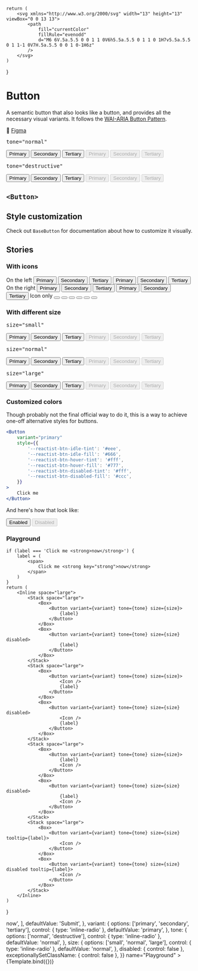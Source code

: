 
<Meta title="Design system/Button" component={Button} />

    return (
        <svg xmlns="http://www.w3.org/2000/svg" width="13" height="13" viewBox="0 0 13 13">
            <path
                fill="currentColor"
                fillRule="evenodd"
                d="M6 6V.5a.5.5 0 0 1 1 0V6h5.5a.5.5 0 1 1 0 1H7v5.5a.5.5 0 1 1-1 0V7H.5a.5.5 0 0 1 0-1H6z"
            />
        </svg>
    )
}

# Button

A semantic button that also looks like a button, and provides all the necessary visual variants. It
follows the [WAI-ARIA Button Pattern](https://www.w3.org/TR/wai-aria-practices/#button).

🎨 [Figma](https://www.figma.com/file/LYlWNzvhMDh907l07mPPQk/Product-Web?node-id=4693%3A175143)

<Canvas>
    <Story parameters={{ docs: { source: { type: 'code' } } }} name="Main demo">
        <Inline space="xxlarge">
            <Stack space="large">
                <pre>tone="normal"</pre>
                <Inline space="large">
                    <Box>
                        <Button variant="primary">Primary</Button>
                    </Box>
                    <Box>
                        <Button variant="secondary">Secondary</Button>
                    </Box>
                    <Box>
                        <Button variant="tertiary">Tertiary</Button>
                    </Box>
                </Inline>
                <Inline space="large">
                    <Box>
                        <Button variant="primary" disabled>
                            Primary
                        </Button>
                    </Box>
                    <Box>
                        <Button variant="secondary" disabled>
                            Secondary
                        </Button>
                    </Box>
                    <Box>
                        <Button variant="tertiary" disabled>
                            Tertiary
                        </Button>
                    </Box>
                </Inline>
            </Stack>
            <Stack space="large">
                <pre>tone="destructive"</pre>
                <Inline space="large">
                    <Box>
                        <Button variant="primary" tone="destructive">
                            Primary
                        </Button>
                    </Box>
                    <Box>
                        <Button variant="secondary" tone="destructive">
                            Secondary
                        </Button>
                    </Box>
                    <Box>
                        <Button variant="tertiary" tone="destructive">
                            Tertiary
                        </Button>
                    </Box>
                </Inline>
                <Inline space="large">
                    <Box>
                        <Button variant="primary" tone="destructive" disabled>
                            Primary
                        </Button>
                    </Box>
                    <Box>
                        <Button variant="secondary" tone="destructive" disabled>
                            Secondary
                        </Button>
                    </Box>
                    <Box>
                        <Button variant="tertiary" tone="destructive" disabled>
                            Tertiary
                        </Button>
                    </Box>
                </Inline>
            </Stack>
        </Inline>
    </Story>
</Canvas>

## `<Button>`

<Description of={Button} />
<ArgsTable of={Button} />

## Style customization

Check out `BaseButton` for documentation about how to customize it visually.

## Stories

### With icons

<Canvas>
    <Story parameters={{ docs: { source: { type: 'code' } } }} name="With icons">
        <Inline space="xxlarge">
            <Stack space="large">
                <Text>On the left</Text>
                <Inline space="large">
                    <Box>
                        <Button variant="primary">
                            <Icon />
                            Primary
                        </Button>
                    </Box>
                    <Box>
                        <Button variant="secondary">
                            <Icon />
                            Secondary
                        </Button>
                    </Box>
                    <Box>
                        <Button variant="tertiary">
                            <Icon />
                            Tertiary
                        </Button>
                    </Box>
                </Inline>
                <Inline space="large">
                    <Box>
                        <Button variant="primary" tone="destructive">
                            <Icon />
                            Primary
                        </Button>
                    </Box>
                    <Box>
                        <Button variant="secondary" tone="destructive">
                            <Icon />
                            Secondary
                        </Button>
                    </Box>
                    <Box>
                        <Button variant="tertiary" tone="destructive">
                            <Icon />
                            Tertiary
                        </Button>
                    </Box>
                </Inline>
            </Stack>
            <Stack space="large">
                <Text>On the right</Text>
                <Inline space="large">
                    <Box>
                        <Button variant="primary">
                            Primary
                            <Icon />
                        </Button>
                    </Box>
                    <Box>
                        <Button variant="secondary">
                            Secondary
                            <Icon />
                        </Button>
                    </Box>
                    <Box>
                        <Button variant="tertiary">
                            Tertiary
                            <Icon />
                        </Button>
                    </Box>
                </Inline>
                <Inline space="large">
                    <Box>
                        <Button variant="primary" tone="destructive">
                            Primary
                            <Icon />
                        </Button>
                    </Box>
                    <Box>
                        <Button variant="secondary" tone="destructive">
                            Secondary
                            <Icon />
                        </Button>
                    </Box>
                    <Box>
                        <Button variant="tertiary" tone="destructive" debug>
                            Tertiary
                            <Icon />
                        </Button>
                    </Box>
                </Inline>
            </Stack>
            <Stack space="large">
                <Text>Icon only</Text>
                <Inline space="large">
                    <Box>
                        <Button variant="primary" tooltip="Add task" debug>
                            <Icon />
                        </Button>
                    </Box>
                    <Box>
                        <Button variant="secondary" tooltip="Add task">
                            <Icon />
                        </Button>
                    </Box>
                    <Box>
                        <Button variant="tertiary" tooltip="Add task">
                            <Icon />
                        </Button>
                    </Box>
                </Inline>
                <Inline space="large">
                    <Box>
                        <Button variant="primary" tone="destructive" tooltip="Add task">
                            <Icon />
                        </Button>
                    </Box>
                    <Box>
                        <Button variant="secondary" tone="destructive" tooltip="Add task">
                            <Icon />
                        </Button>
                    </Box>
                    <Box>
                        <Button variant="tertiary" tone="destructive" tooltip="Add task">
                            <Icon />
                        </Button>
                    </Box>
                </Inline>
            </Stack>
        </Inline>
    </Story>
</Canvas>

### With different size

<Canvas>
    <Story parameters={{ docs: { source: { type: 'code' } } }} name="With different size">
        <Inline space="xxlarge">
            <Stack space="large">
                <pre>size="small"</pre>
                <Inline space="large">
                    <Box>
                        <Button variant="primary" size="small">
                            Primary
                        </Button>
                    </Box>
                    <Box>
                        <Button variant="secondary" size="small">
                            Secondary
                        </Button>
                    </Box>
                    <Box>
                        <Button variant="tertiary" size="small">
                            Tertiary
                        </Button>
                    </Box>
                </Inline>
                <Inline space="large">
                    <Box>
                        <Button variant="primary" size="small" disabled>
                            Primary
                        </Button>
                    </Box>
                    <Box>
                        <Button variant="secondary" size="small" disabled>
                            Secondary
                        </Button>
                    </Box>
                    <Box>
                        <Button variant="tertiary" size="small" disabled>
                            Tertiary
                        </Button>
                    </Box>
                </Inline>
            </Stack>
            <Stack space="large">
                <pre>size="normal"</pre>
                <Inline space="large">
                    <Box>
                        <Button variant="primary" size="normal" tone="destructive">
                            Primary
                        </Button>
                    </Box>
                    <Box>
                        <Button variant="secondary" size="normal" tone="destructive">
                            Secondary
                        </Button>
                    </Box>
                    <Box>
                        <Button variant="tertiary" size="normal" tone="destructive">
                            Tertiary
                        </Button>
                    </Box>
                </Inline>
                <Inline space="large">
                    <Box>
                        <Button variant="primary" size="normal" tone="destructive" disabled>
                            Primary
                        </Button>
                    </Box>
                    <Box>
                        <Button variant="secondary" size="normal" tone="destructive" disabled>
                            Secondary
                        </Button>
                    </Box>
                    <Box>
                        <Button variant="tertiary" size="normal" tone="destructive" disabled>
                            Tertiary
                        </Button>
                    </Box>
                </Inline>
            </Stack>
            <Stack space="large">
                <pre>size="large"</pre>
                <Inline space="large">
                    <Box>
                        <Button variant="primary" size="large" tone="destructive">
                            Primary
                        </Button>
                    </Box>
                    <Box>
                        <Button variant="secondary" size="large" tone="destructive">
                            Secondary
                        </Button>
                    </Box>
                    <Box>
                        <Button variant="tertiary" size="large" tone="destructive">
                            Tertiary
                        </Button>
                    </Box>
                </Inline>
                <Inline space="large">
                    <Box>
                        <Button variant="primary" size="large" tone="destructive" disabled>
                            Primary
                        </Button>
                    </Box>
                    <Box>
                        <Button variant="secondary" size="large" tone="destructive" disabled>
                            Secondary
                        </Button>
                    </Box>
                    <Box>
                        <Button variant="tertiary" size="large" tone="destructive" disabled>
                            Tertiary
                        </Button>
                    </Box>
                </Inline>
            </Stack>
        </Inline>
    </Story>
</Canvas>

### Customized colors

Though probably not the final official way to do it, this is a way to achieve one-off alternative
styles for buttons.

```jsx
<Button
    variant="primary"
    style={{
        '--reactist-btn-idle-tint': '#eee',
        '--reactist-btn-idle-fill': '#666',
        '--reactist-btn-hover-tint': '#fff',
        '--reactist-btn-hover-fill': '#777',
        '--reactist-btn-disabled-tint': '#fff',
        '--reactist-btn-disabled-fill': '#ccc',
    }}
>
    Click me
</Button>
```

And here's how that look like:

<Canvas>
    <Story parameters={{ docs: { source: { type: 'code' } } }} name="Customized colors">
        <Inline space="large">
            <Box>
                <Button
                    variant="primary"
                    style={{
                        '--reactist-btn-idle-tint': '#eee',
                        '--reactist-btn-idle-fill': '#666',
                        '--reactist-btn-hover-tint': '#fff',
                        '--reactist-btn-hover-fill': '#777',
                        '--reactist-btn-disabled-tint': '#fff',
                        '--reactist-btn-disabled-fill': '#ccc',
                    }}
                >
                    Enabled
                </Button>
            </Box>
            <Box>
                <Button
                    variant="primary"
                    disabled
                    style={{
                        '--reactist-btn-idle-tint': '#eee',
                        '--reactist-btn-idle-fill': '#666',
                        '--reactist-btn-hover-tint': '#fff',
                        '--reactist-btn-hover-fill': '#777',
                        '--reactist-btn-disabled-tint': '#fff',
                        '--reactist-btn-disabled-fill': '#ccc',
                    }}
                >
                    Disabled
                </Button>
            </Box>
        </Inline>
    </Story>
</Canvas>

### Playground

    if (label === 'Click me <strong>now</strong>') {
        label = (
            <span>
                Click me <strong key="strong">now</strong>
            </span>
        )
    }
    return (
        <Inline space="large">
            <Stack space="large">
                <Box>
                    <Button variant={variant} tone={tone} size={size}>
                        {label}
                    </Button>
                </Box>
                <Box>
                    <Button variant={variant} tone={tone} size={size} disabled>
                        {label}
                    </Button>
                </Box>
            </Stack>
            <Stack space="large">
                <Box>
                    <Button variant={variant} tone={tone} size={size}>
                        <Icon />
                        {label}
                    </Button>
                </Box>
                <Box>
                    <Button variant={variant} tone={tone} size={size} disabled>
                        <Icon />
                        {label}
                    </Button>
                </Box>
            </Stack>
            <Stack space="large">
                <Box>
                    <Button variant={variant} tone={tone} size={size}>
                        {label}
                        <Icon />
                    </Button>
                </Box>
                <Box>
                    <Button variant={variant} tone={tone} size={size} disabled>
                        {label}
                        <Icon />
                    </Button>
                </Box>
            </Stack>
            <Stack space="large">
                <Box>
                    <Button variant={variant} tone={tone} size={size} tooltip={label}>
                        <Icon />
                    </Button>
                </Box>
                <Box>
                    <Button variant={variant} tone={tone} size={size} disabled tooltip={label}>
                        <Icon />
                    </Button>
                </Box>
            </Stack>
        </Inline>
    )
}

<Canvas>
    <Story
        parameters={{ docs: { source: { type: 'code' } } }}
        argTypes={{
            label: {
                control: { type: 'select' },
                options: [
                    'Submit',
                    'Mark as done',
                    'Yes, cancel my subscription',
                    'Click me <strong>now</strong>',
                ],
                defaultValue: 'Submit',
            },
            variant: {
                options: ['primary', 'secondary', 'tertiary'],
                control: { type: 'inline-radio' },
                defaultValue: 'primary',
            },
            tone: {
                options: ['normal', 'destructive'],
                control: { type: 'inline-radio' },
                defaultValue: 'normal',
            },
            size: {
                options: ['small', 'normal', 'large'],
                control: { type: 'inline-radio' },
                defaultValue: 'normal',
            },
            disabled: { control: false },
            exceptionallySetClassName: { control: false },
        }}
        name="Playground"
    >
        {Template.bind({})}
    </Story>
</Canvas>
